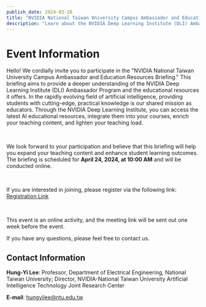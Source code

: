 ```yaml
---
publish_date: 2024-03-28
title: "NVIDIA National Taiwan University Campus Ambassador and Education Resources Briefing"
description: "Learn about the NVIDIA Deep Learning Institute (DLI) Ambassador Program"
---
```


# Event Information

Hello! We cordially invite you to participate in the "NVIDIA National Taiwan University Campus Ambassador and Education Resources Briefing." This briefing aims to provide a deeper understanding of the NVIDIA Deep Learning Institute (DLI) Ambassador Program and the educational resources it offers. In the rapidly evolving field of artificial intelligence, providing students with cutting-edge, practical knowledge is our shared mission as educators. Through the NVIDIA Deep Learning Institute, you can access the latest AI educational resources, integrate them into your courses, enrich your teaching content, and lighten your teaching load.

<br/>

We look forward to your participation and believe that this briefing will help you expand your teaching content and enhance student learning outcomes. The briefing is scheduled for **April 24, 2024, at 10:00 AM** and will be conducted online.

<br/>

If you are interested in joining, please register via the following link: [Registration Link](https://forms.gle/fTsseUXutBD8EMV38 "Registration Link")

<br/>

This event is an online activity, and the meeting link will be sent out one week before the event.

If you have any questions, please feel free to contact us.

## Contact Information

**Hung-Yi Lee**: Professor, Department of Electrical Engineering, National Taiwan University; Director, NVIDIA-National Taiwan University Artificial Intelligence Technology Joint Research Center

**E-mail**: hungyilee@ntu.edu.tw
